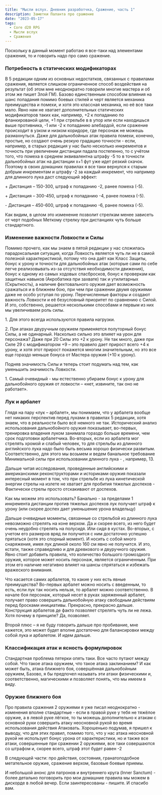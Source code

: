 ```yaml
---
title: "Мысли вслух. Дневник разработчка, Сражение, часть 1"
description: Заметки Паланта про сражение
date: "2023-05-17"
tags:
  - Core d20 RPG
  - Мысли вслух
  - Сражения
---
```


Поскольку в данный момент работаю я все-таки над элементами сражения, то и говорить надо про само сражение.

### Потребность в статических модификаторах

В 5 редакции одним из основных недостатков, связанных с правилами сражения, является слишком ограниченное способ воздействия на результат (об этом мне неоднократно говорили многие мастера и об этом же пишет Злой ГМ). Базово единственным способом влияния на шанс попадания помимо боевых стилей и черт является механика преимущества и помехи, и хотя это классная механика, но её все таки мало. Явно нам не хватает дополнительных статических модификаторов таких как, например, +2 к попаданию по фланкированой цели, +1 при стрельбе в в упор или если находишься выше противника, -1 или -2 к попаданию алебардой, если сражение происходит в узком и низком коридоре, где персонаж не можешь размахнуться. Даже для дальнобойных атак правила помехи, конечно, простые, но создают очень резкую градацию точности - если, например, в старых редакция у нас было несколько инкрементов и точность при увеличении дистанции падала постепенно, то с учётом того, что помеха в среднем эквивалентна штрафу -5 то в точности дальнобойных атак на дистанции х+1 фут уже идет резкий скачок. Поэтому в своих домашних правилах я все таки вернулся к старым добрым инкрементам и штрафу -2 за каждый инкремент, что например для длинного лука даст следующий эффект:

\+ Дистанция – 150-300, штраф к попаданию -2, ранее помеха (-5).

\+ Дистанция – 300-450, штраф к попаданию -4, ранее помеха (-5).

\- Дистанция – 450-600, штраф к попаданию -6, ранее помеха (-5).

Как видим, в целом это изменение позволит стрелкам менее зависеть от черт подобных Меткому стрелку при дистанциях чуть больше стандартного.

### Изменение важности Ловкости и Силы

Помимо прочего, как мы знаем в пятой редакции у нас сложилась парадоксальная ситуация, когда Ловкость является чуть ли не в самой полезной характеристикой, потому что она даёт как Класс Защиты, бонус к урону и точности для дальнобойных атак (которые сами по себе легче реализовывать из-за отсутствия необходимости движения), бонус к одному из самых ходовых спасбросков, бонус к проверкам как защитных навыков (Акробатика при захвате) так и утилитарных (Скрытность), а наличие фехтовального оружия дает возможность сражаться и в ближнем бою, при чем при сражении двумя оружиями даже не особо уступая по урону. Перечисленные факторы и создают важность Ловкости и её безусловный приоритет по сравнению с Силой. И это, собственно, решается несколькими способами и первым из них мы увеличиваем роль силы.

1\. Для этого всегда используются правила нагрузки.

2\. При атаках двуручным оружием применяется полуторный бонус Силы, а не одинарный. Насколько сильно это влияет на урон для персонажа? Даже при 20 Силы это +2 к урону. Не так много, даже при Силе 29 с модификатором +9 – это правило дает прирост всего +4 к урону, и хотя этот прирост покажется многим значительным, но это все еще гораздо меньше бонуса от Мастера оружия (+10 к урону).

Подняв значимость Силы и теперь стоит подумать над тем, как уменьшить значимость Ловкости.

1\. Самый очевидный - мы естественно убираем бонус к урону для дальнобойного оружия от ловкости – «нет, извините, так оно не работает».

### Лук и арбалет

Глядя на пару «лук – арбалет», мы понимаем, что у арбалета вообще нет никаких перспектив перед луками в правилах 5 редакции, хотя знаем, что в реальности было всё немного не так. Исторический анализ использования дальнобойного оружия показывает, во-первых, тренировка владения луком занимала гораздо больше времени, чем срок подготовки арбалетчика. Во-вторых, если из арбалета мог стрелять хромой и слабый человек, то для стрельбы из длинного английского лука надо было быть весьма хорошо физически развитым. Соответственно, для этого мы возьмем и ведем банальное требование Минимальной силы при использовании длинного лука - , например, 13.

Дальше читая исследования, проведенные английскими и американскими реконструкторами и историками оружия показали интересный момент в том, что при стрельбе из лука кинетической энергии стрелы на излете не хватает для пробития тяжелых доспехов - Фактически стрелы просто отскакивают от доспехов.

Как мы можем это использовать? Банально - за пределами 1 инкремента дистанции против тяжелых доспехов лук получает штраф к урону (или скорее доспех дает уменьшение урона владельцу)

Дальше очевидные моменты, связанные со стрельбой из длинного лука невозможно стрелять на коне верхом. Да и скорее всего, из него будет очень неудобно стрелять на полусидя. Или сидя в кустах. Во-вторых, с учетом его размеров вряд ли получится с ним достаточно успешно прятаться (хотя это спорный момент). И носить с собой много снаряжения, имея лук длиной около 160 см явно не получится. И это, кстати, также справедливо и для древкового и двуручного оружия. Явно стоит добавить правила, что количество большого громоздкого оружия, которое может носить персонаж, является ограниченным. При этом его наличие негативно влияет на шансы спрятаться и избежать вражеского внимания.

Что касается самих арбалетов, то какие у них есть явные преимущества? Во-первых арбалет можно носить с введенным, то есть, если лук так носить нельзя, то арбалет можно соответственно. В начале боя персонаж, который несет в руках заряженный арбалет, получает право совершить дальнобойную атаку свободным действиям перед бросками инициативы. Прекрасно, прекрасно дальше. Конструкция арбалетов де факто позволяет стрелять чуть ли не лежа. Хотя почему в принципе? Да, позволяет.

Второй плюс – я не буду говорить дальше про пробивание, мне кажется, это может будет вполне достаточно для балансировки между собой лука и арбалетом. И идем дальше.

### Классификация атак и ясность формулировок

Стандартная проблема пятерки опять таки. Все часто путают между собой. Что такое атака оружием, что такое атака заклинанием? И как может быть, атака ближнего боя, совершённая дальнобойным оружием, Базово, я бы предпочел называть эти атаки физическими и, соответственно, магическими и позволяет понять, что мы имеем в виду.

### Оружие ближнего боя

Про правила сражения 2 оружиями я уже писал неоднократно - изменения вполне стандартные - если в правой руке у тебя не тяжёлое оружие, а в левой руке лёгкое, то ты можешь дополнительно к атакам с основной руки совершить атаку неосновной рукой во время использования действия Атаковать. Хорошенько подумав, я пришел к выводу, что для этих правил, помимо того, что у нас атака неосновной рукой не использует бонус урона от характеристики, но и также все атаки, совершенные при сражении 2 оружиями, все таки совершаются со штрафом и, скорее всего, штраф этот будет равен -2

В следующей части: про действия, состояния, гранатоподобное метательное оружие, сражение верхом, базовые боевые приемы.

И небольшой анонс для патронов и внутреннего круга (Inner Sanctum) - более детально поговорить про мои домашние правила мы можем в дискорде в любой вечер. Если заинтересованы - пишите. И спасибо вам.
